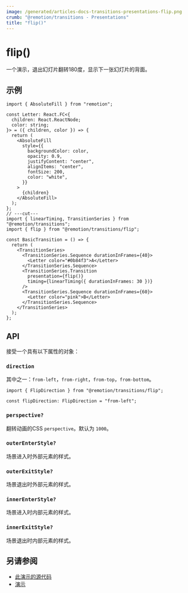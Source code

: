 ```yaml
---
image: /generated/articles-docs-transitions-presentations-flip.png
crumb: "@remotion/transitions - Presentations"
title: "flip()"
---
```


# flip()<AvailableFrom v="4.0.54"/>

一个演示，退出幻灯片翻转180度，显示下一张幻灯片的背面。

<Demo type="flip" />

## 示例

```tsx twoslash title="SlideTransition.tsx"
import { AbsoluteFill } from "remotion";

const Letter: React.FC<{
  children: React.ReactNode;
  color: string;
}> = ({ children, color }) => {
  return (
    <AbsoluteFill
      style={{
        backgroundColor: color,
        opacity: 0.9,
        justifyContent: "center",
        alignItems: "center",
        fontSize: 200,
        color: "white",
      }}
    >
      {children}
    </AbsoluteFill>
  );
};
// ---cut---
import { linearTiming, TransitionSeries } from "@remotion/transitions";
import { flip } from "@remotion/transitions/flip";

const BasicTransition = () => {
  return (
    <TransitionSeries>
      <TransitionSeries.Sequence durationInFrames={40}>
        <Letter color="#0b84f3">A</Letter>
      </TransitionSeries.Sequence>
      <TransitionSeries.Transition
        presentation={flip()}
        timing={linearTiming({ durationInFrames: 30 })}
      />
      <TransitionSeries.Sequence durationInFrames={60}>
        <Letter color="pink">B</Letter>
      </TransitionSeries.Sequence>
    </TransitionSeries>
  );
};
```

## API

接受一个具有以下属性的对象：

### `direction`

其中之一：`from-left`，`from-right`，`from-top`，`from-bottom`。

```tsx twoslash title="TypeScript type"
import { FlipDirection } from "@remotion/transitions/flip";

const flipDirection: FlipDirection = "from-left";
```

### `perspective?`

翻转动画的CSS `perspective`。默认为 `1000`。

### `outerEnterStyle?`<AvailableFrom v="4.0.84"/>

场景进入时外部元素的样式。

### `outerExitStyle?`<AvailableFrom v="4.0.84"/>

场景退出时外部元素的样式。

### `innerEnterStyle?`<AvailableFrom v="4.0.84"/>

场景进入时内部元素的样式。

### `innerExitStyle?`<AvailableFrom v="4.0.84"/>

场景退出时内部元素的样式。

## 另请参阅

- [此演示的源代码](https://github.com/remotion-dev/remotion/blob/main/packages/transitions/src/presentations/flip.tsx)
- [演示](/docs/transitions/presentations)
